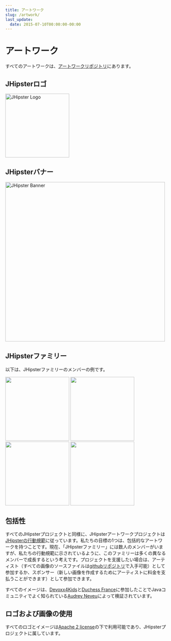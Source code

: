 ```yaml
---
title: アートワーク
slug: /artwork/
last_update:
  date: 2015-07-10T00:00:00-00:00
---
```


# <i class="fa fa-pencil"></i> アートワーク

すべてのアートワークは、[アートワークリポジトリ](https://github.com/jhipster/jhipster-artwork)にあります。

## JHipsterロゴ

<img src="/jhipster-artwork/logos/JHipster%20bowtie%20-%20square.png" alt="JHipster Logo" width="200"/>


## JHipsterバナー

<img src="/jhipster-artwork/logos/JHipster%20banner.png" alt="JHipster Banner" width="500"/>


## JHipsterファミリー

以下は、JHipsterファミリーのメンバーの例です。

<div>
  <img src="/jhipster-artwork/family/jhipster_family_member_0.svg" width="200"/>
  <img src="/jhipster-artwork/family/jhipster_family_member_1.svg" width="200"/>
  <img src="/jhipster-artwork/family/jhipster_family_member_2.svg" width="200"/>
  <img src="/jhipster-artwork/family/jhipster_family_member_3.svg" width="200"/>
</div>

## 包括性

すべてのJHipsterプロジェクトと同様に、JHipsterアートワークプロジェクトは[JHipsterの行動規範](https://github.com/jhipster/generator-jhipster/blob/main/CODE_OF_CONDUCT.md)に従っています。私たちの目標の1つは、包括的なアートワークを持つことです。現在、「JHipsterファミリー」には数人のメンバーがいますが、私たちの行動規範に示されているように、このファミリーは多くの異なるメンバーで成長するという考えです。プロジェクトを支援したい場合は、アーティスト（すべての画像のソースファイルは[githubリポジトリ](https://github.com/jhipster/jhipster-artwork)で入手可能）として参加するか、スポンサー（新しい画像を作成するためにアーティストに料金を支払うことができます）として参加できます。

すべてのイメージは、[Devoxx4Kids](http://www.devoxx4kids.org/)と[Duchess France](https://www.duchess-france.org/)に参加したことでJavaコミュニティでよく知られている[Audrey Neveu](https://twitter.com/Audrey_Neveu)によって検証されています。

## ロゴおよび画像の使用

すべてのロゴとイメージは[Apache 2 license](LICENSE.txt)の下で利用可能であり、JHipsterプロジェクトに属しています。
